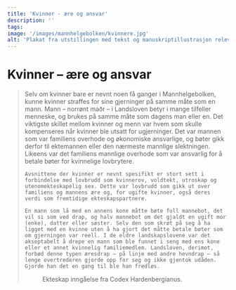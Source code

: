 ```yaml
---
title: 'Kvinner - ære og ansvar'
description: ''
tags:
image: '/images/mannhelgebolken/kvinnere.jpg'
alt: 'Plakat fra utstillingen med tekst og manuskriptillustrasjon relevant for kvinners ære.'
---
```



# Kvinner – ære og ansvar

<Blockquote
    quote='«Hvis kvinnen har ektemann, tar han rettsbot for sin kone.»'
    footer='Mannhelgeboken, kapittel 30' />

<Spacer height={40}/>

<Container stil="initial side">
    Selv om kvinner bare er nevnt noen få ganger i Mannhelgebolken, kunne kvinner straffes for sine gjerninger på samme måte som en mann. Mann – norrønt maðr – i Landsloven betyr i mange tilfeller menneske, og brukes på samme måte som dagens man eller en. Det viktigste skillet mellom kvinner og menn var hvem som skulle kompenseres når kvinner ble utsatt for ugjerninger. Det var mannen som var familiens overhode og økonomiske ansvarlige, og bøter gikk derfor til ektemannen eller den nærmeste mannlige slektningen. Likeens var det familiens mannlige overhode som var ansvarlig for å betale bøter for kvinnelige lovbrytere. 
    
    Avsnittene der kvinner er nevnt spesifikt er stort sett i forbindelse med lovbrudd som kvinnerov, voldtekt, utroskap og utenomekteskapelig sex. Dette var lovbrudd som gikk ut over familiens og mannens ære og, for ugifte kvinner, også deres verdi som fremtidige ekteskapspartnere. 
    
    En mann som lå med en annens kone måtte bøte full mannebot, det vil si som ved drap, og halv mannebot om det gjaldt en ugift mor (enke), datter eller søster. Selv den som skrøt på seg å ha ligget med en kvinne uten å ha gjort det måtte betale bøter som om gjerningen var reell. I de eldre landskapslovene var det akseptabelt å drepe en mann som ble funnet i seng med ens kone eller et annet kvinnelig familiemedlem. Landsloven, derimot, forbød denne typen æresdrap – på linje med andre hevndrap – så lenge overtrederen gjorde opp for seg og ikke gjentok udåden. Gjorde han det en gang til ble han fredløs.
</Container>

<Figure
    image="/images/section-buttons/Arvetall1.jpg"
    title="Kvinners rolle og deres ære er viktige saker."
    alt="Manusckipt illuminasjon med avbilding av inngåelse i ekteskap."
>
Ekteskap inngåelse fra Codex Hardenbergianus.
</Figure>